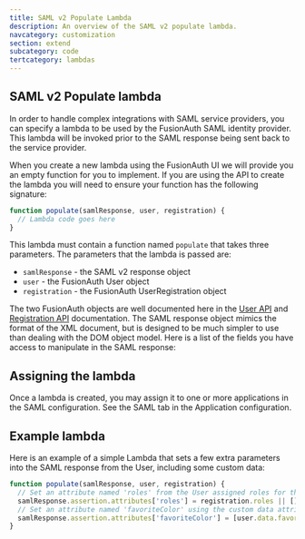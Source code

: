 ```yaml
---
title: SAML v2 Populate Lambda
description: An overview of the SAML v2 populate lambda.
navcategory: customization
section: extend
subcategory: code
tertcategory: lambdas
---
```


## SAML v2 Populate lambda

In order to handle complex integrations with SAML service providers, you can specify a lambda to be used by the FusionAuth SAML identity provider. This lambda will be invoked prior to the SAML response being sent back to the service provider.

When you create a new lambda using the FusionAuth UI we will provide you an empty function for you to implement. If you are using the API to create the lambda you will need to ensure your function has the following signature:

```javascript
function populate(samlResponse, user, registration) {
  // Lambda code goes here
}
```

This lambda must contain a function named `populate` that takes three parameters. The parameters that the lambda is passed are:

* `samlResponse` - the SAML v2 response object
* `user` - the FusionAuth User object
* `registration` - the FusionAuth UserRegistration object

The two FusionAuth objects are well documented here in the [User API](/docs/apis/users) and [Registration API](/docs/apis/registrations) documentation. The SAML response object mimics the format of the XML document, but is designed to be much simpler to use than dealing with the DOM object model. Here is a list of the fields you have access to manipulate in the SAML response:

<SamlResponseFields />

## Assigning the lambda

Once a lambda is created, you may assign it to one or more applications in the SAML configuration. See the SAML tab in the Application configuration.

## Example lambda

Here is an example of a simple Lambda that sets a few extra parameters into the SAML response from the User, including some custom data:

```javascript
function populate(samlResponse, user, registration) {
  // Set an attribute named 'roles' from the User assigned roles for this registration
  samlResponse.assertion.attributes['roles'] = registration.roles || [];
  // Set an attribute named 'favoriteColor' using the custom data attribute named 'favoriteColor'
  samlResponse.assertion.attributes['favoriteColor'] = [user.data.favoriteColor];
}
```
